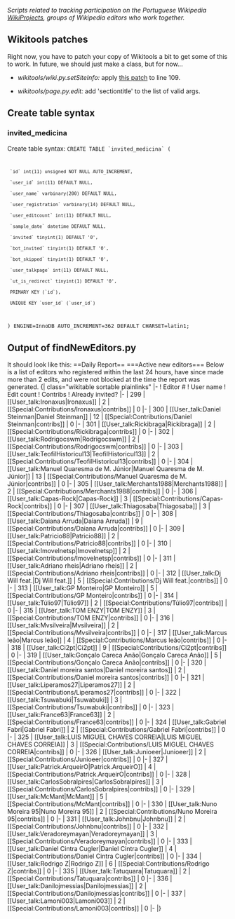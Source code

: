 ''Scripts related to tracking participation on the Portuguese Wikipedia [http://pt.wikipedia.org/wiki/WP:WikiProjeto WikiProjects], groups of Wikipedia editors who work together.''

== Wikitools patches ==

Right now, you have to patch your copy of Wikitools a bit to get some of this to work. In future, we should just make a class, but for now...

* ''wikitools/wiki.py.setSiteInfo: '' apply [http://code.google.com/p/python-wikitools/issues/detail?id=40 this patch] to line 109.

* ''wikitools/page.py.edit:'' add 'sectiontitle' to the list of valid args.


== Create table syntax ==

=== invited_medicina ===
Create table syntax:
<code>CREATE TABLE `invited_medicina` (
  `id` int(11) unsigned NOT NULL AUTO_INCREMENT,
  `user_id` int(11) DEFAULT NULL,
  `user_name` varbinary(200) DEFAULT NULL,
  `user_registration` varbinary(14) DEFAULT NULL,
  `user_editcount` int(11) DEFAULT NULL,
  `sample_date` datetime DEFAULT NULL,
  `invited` tinyint(1) DEFAULT '0',
  `bot_invited` tinyint(1) DEFAULT '0',
  `bot_skipped` tinyint(1) DEFAULT '0',
  `user_talkpage` int(11) DEFAULT NULL,
  `ut_is_redirect` tinyint(1) DEFAULT '0',
  PRIMARY KEY (`id`),
  UNIQUE KEY `user_id` (`user_id`)
) ENGINE=InnoDB AUTO_INCREMENT=362 DEFAULT CHARSET=latin1;
</code>

== Output of findNewEditors.py ==

It should look like this:
<nowiki>
==Daily Report==

===Active new editors===
Below is a list of editors who registered within the last 24 hours, have since made more than 2 edits, and were not blocked at the time the report was generated.
 
{| class="wikitable sortable plainlinks"
|-
! Editor #
! User name
! Edit count
! Contribs
! Already invited?
|-
| 299
| [[User_talk:Ironaxus|Ironaxus]]
| 2
| [[Special:Contributions/Ironaxus|contribs]]
| 0
|-
| 300
| [[User_talk:Daniel Steinman|Daniel Steinman]]
| 12
| [[Special:Contributions/Daniel Steinman|contribs]]
| 0
|-
| 301
| [[User_talk:Rickibraga|Rickibraga]]
| 2
| [[Special:Contributions/Rickibraga|contribs]]
| 0
|-
| 302
| [[User_talk:Rodrigocswm|Rodrigocswm]]
| 2
| [[Special:Contributions/Rodrigocswm|contribs]]
| 0
|-
| 303
| [[User_talk:TeofilHistoricul13|TeofilHistoricul13]]
| 2
| [[Special:Contributions/TeofilHistoricul13|contribs]]
| 0
|-
| 304
| [[User_talk:Manuel Quaresma de M. Júnior|Manuel Quaresma de M. Júnior]]
| 13
| [[Special:Contributions/Manuel Quaresma de M. Júnior|contribs]]
| 0
|-
| 305
| [[User_talk:Merchants1988|Merchants1988]]
| 2
| [[Special:Contributions/Merchants1988|contribs]]
| 0
|-
| 306
| [[User_talk:Capas-Rock|Capas-Rock]]
| 3
| [[Special:Contributions/Capas-Rock|contribs]]
| 0
|-
| 307
| [[User_talk:Thiagosaba|Thiagosaba]]
| 3
| [[Special:Contributions/Thiagosaba|contribs]]
| 0
|-
| 308
| [[User_talk:Daiana Arruda|Daiana Arruda]]
| 9
| [[Special:Contributions/Daiana Arruda|contribs]]
| 0
|-
| 309
| [[User_talk:Patricio88|Patricio88]]
| 2
| [[Special:Contributions/Patricio88|contribs]]
| 0
|-
| 310
| [[User_talk:Imovelnetsp|Imovelnetsp]]
| 2
| [[Special:Contributions/Imovelnetsp|contribs]]
| 0
|-
| 311
| [[User_talk:Adriano rheis|Adriano rheis]]
| 2
| [[Special:Contributions/Adriano rheis|contribs]]
| 0
|-
| 312
| [[User_talk:Dj Will feat.|Dj Will feat.]]
| 5
| [[Special:Contributions/Dj Will feat.|contribs]]
| 0
|-
| 313
| [[User_talk:GP Monteiro|GP Monteiro]]
| 5
| [[Special:Contributions/GP Monteiro|contribs]]
| 0
|-
| 314
| [[User_talk:Túlio97|Túlio97]]
| 2
| [[Special:Contributions/Túlio97|contribs]]
| 0
|-
| 315
| [[User_talk:TOM ENZY|TOM ENZY]]
| 3
| [[Special:Contributions/TOM ENZY|contribs]]
| 0
|-
| 316
| [[User_talk:Mvsilveira|Mvsilveira]]
| 2
| [[Special:Contributions/Mvsilveira|contribs]]
| 0
|-
| 317
| [[User_talk:Marcus leão|Marcus leão]]
| 4
| [[Special:Contributions/Marcus leão|contribs]]
| 0
|-
| 318
| [[User_talk:Ci2pt|Ci2pt]]
| 9
| [[Special:Contributions/Ci2pt|contribs]]
| 0
|-
| 319
| [[User_talk:Gonçalo Careca Anão|Gonçalo Careca Anão]]
| 5
| [[Special:Contributions/Gonçalo Careca Anão|contribs]]
| 0
|-
| 320
| [[User_talk:Daniel moreira santos|Daniel moreira santos]]
| 2
| [[Special:Contributions/Daniel moreira santos|contribs]]
| 0
|-
| 321
| [[User_talk:Liperamos27|Liperamos27]]
| 2
| [[Special:Contributions/Liperamos27|contribs]]
| 0
|-
| 322
| [[User_talk:Tsuwabuki|Tsuwabuki]]
| 3
| [[Special:Contributions/Tsuwabuki|contribs]]
| 0
|-
| 323
| [[User_talk:France63|France63]]
| 2
| [[Special:Contributions/France63|contribs]]
| 0
|-
| 324
| [[User_talk:Gabriel Fabri|Gabriel Fabri]]
| 2
| [[Special:Contributions/Gabriel Fabri|contribs]]
| 0
|-
| 325
| [[User_talk:LUIS MIGUEL CHAVES CORREIA|LUIS MIGUEL CHAVES CORREIA]]
| 3
| [[Special:Contributions/LUIS MIGUEL CHAVES CORREIA|contribs]]
| 0
|-
| 326
| [[User_talk:Junioeer|Junioeer]]
| 2
| [[Special:Contributions/Junioeer|contribs]]
| 0
|-
| 327
| [[User_talk:Patrick.ArqueirO|Patrick.ArqueirO]]
| 4
| [[Special:Contributions/Patrick.ArqueirO|contribs]]
| 0
|-
| 328
| [[User_talk:CarlosSobralpires|CarlosSobralpires]]
| 3
| [[Special:Contributions/CarlosSobralpires|contribs]]
| 0
|-
| 329
| [[User_talk:McMant|McMant]]
| 5
| [[Special:Contributions/McMant|contribs]]
| 0
|-
| 330
| [[User_talk:Nuno Moreira 95|Nuno Moreira 95]]
| 2
| [[Special:Contributions/Nuno Moreira 95|contribs]]
| 0
|-
| 331
| [[User_talk:Johnbnu|Johnbnu]]
| 2
| [[Special:Contributions/Johnbnu|contribs]]
| 0
|-
| 332
| [[User_talk:Veradoreymayan|Veradoreymayan]]
| 3
| [[Special:Contributions/Veradoreymayan|contribs]]
| 0
|-
| 333
| [[User_talk:Daniel Cintra Cugler|Daniel Cintra Cugler]]
| 4
| [[Special:Contributions/Daniel Cintra Cugler|contribs]]
| 0
|-
| 334
| [[User_talk:Rodrigo Z|Rodrigo Z]]
| 6
| [[Special:Contributions/Rodrigo Z|contribs]]
| 0
|-
| 335
| [[User_talk:Tatuquara|Tatuquara]]
| 2
| [[Special:Contributions/Tatuquara|contribs]]
| 0
|-
| 336
| [[User_talk:Danilojmessias|Danilojmessias]]
| 2
| [[Special:Contributions/Danilojmessias|contribs]]
| 0
|-
| 337
| [[User_talk:Lamoni003|Lamoni003]]
| 2
| [[Special:Contributions/Lamoni003|contribs]]
| 0
|-
|}
</nowiki>